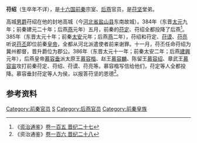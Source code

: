 '''苻绍'''（生卒年不详），是[[十六国|十六国]][[前秦|前秦]]宗室、[[后燕|后燕]]官员，是[[苻坚|苻坚]]堂弟。

高城[[男爵|男爵]]苻绍在他的封地高城（今[[河北省|河北省]][[盐山县|盐山县]]东南故城）。384年（东晋[[太元_(东晋)|太元]]九年；前秦建元二十年；后燕[[燕元|燕]]元年）五月，前秦的[[苻定|苻定]]、苻绍全都投降了后燕<ref>《[[资治通鉴|资治通鉴]]》[[s:資治通鑑/卷105|卷一百五 晋纪二十七]]</ref>。385年（东晋太元十年；前秦[[太安_(前秦)|太安]]元年；后燕[[燕元|燕]]二年），苻绍和苻定、[[苻谟|苻谟]]、[[苻亮|苻亮]]听说[[苻丕|苻丕]]即位前秦[[皇帝|皇帝]]，全都从河北派遣使者前来谢罪。十一月，苻丕任命苻绍为冀州都督，晋升爵位为郡公。386年（东晋太元十一年；前秦太安二年；后燕[[建興_(後燕)|建興]]元年），后燕皇帝[[慕容垂|慕容垂]]派太原王[[慕容楷|慕容楷]]、赵王[[慕容麟|慕容麟]]、陈留王[[慕容绍|慕容绍]]、章武王[[慕容宙|慕容宙]]攻打前秦苻定、苻绍、苻谟、苻亮等。慕容楷写信给他们，苻定等人全都投降。慕容垂封苻定等人为侯，以报答苻坚的恩德<ref>《资治通鉴》[[s:資治通鑑/卷106|卷一百六 晋纪二十八]]</ref>。

==参考资料==
{{reflist}}
{{DEFAULTSORT:F}}
[[Category:前秦官员|Category:前秦官员]]
[[Category:苻姓|S]]
[[Category:后燕官员|Category:后燕官员]]
[[Category:前秦皇族|Category:前秦皇族]]